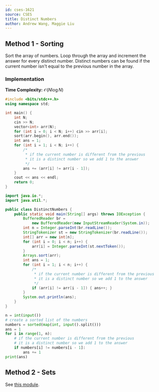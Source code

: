 ```yaml
---
id: cses-1621
source: CSES
title: Distinct Numbers
author: Andrew Wang, Maggie Liu
---
```


## Method 1 - Sorting

Sort the array of numbers. Loop through the array and increment the answer for
every distinct number. Distinct numbers can be found if the current number isn't
equal to the previous number in the array.

### Implementation

**Time Complexity:** $\mathcal{O}(N\log{N})$

<LanguageSection>

<CPPSection>

```cpp
#include <bits/stdc++.h>
using namespace std;

int main() {
	int N;
	cin >> N;
	vector<int> arr(N);
	for (int i = 0; i < N; i++) cin >> arr[i];
	sort(arr.begin(), arr.end());
	int ans = 1;
	for (int i = 1; i < N; i++) {
		/*
		 * if the current number is different from the previous
		 * it is a distinct number so we add 1 to the answer
		 */
		ans += (arr[i] != arr[i - 1]);
	}
	cout << ans << endl;
	return 0;
}
```

</CPPSection>

<JavaSection>

```java
import java.io.*;
import java.util.*;

public class DistinctNumbers {
	public static void main(String[] args) throws IOException {
		BufferedReader br =
		    new BufferedReader(new InputStreamReader(System.in));
		int n = Integer.parseInt(br.readLine());
		StringTokenizer st = new StringTokenizer(br.readLine());
		int[] arr = new int[n];
		for (int i = 0; i < n; i++) {
			arr[i] = Integer.parseInt(st.nextToken());
		}
		Arrays.sort(arr);
		int ans = 1;
		for (int i = 1; i < n; i++) {
			/*
			 * if the current number is different from the previous
			 * it is a distinct number so we add 1 to the answer
			 */
			if (arr[i] != arr[i - 1]) { ans++; }
		}
		System.out.println(ans);
	}
}
```

</JavaSection>

<PySection>

```py
n = int(input())
# create a sorted list of the numbers
numbers = sorted(map(int, input().split()))
ans = 1
for i in range(1, n):
	# if the current number is different from the previous
	# it is a distinct number so we add 1 to the answer
	if numbers[i] != numbers[i - 1]:
		ans += 1
print(ans)
```

</PySection>

</LanguageSection>

## Method 2 - Sets

See [this module](/bronze/intro-sets#solution---distinct-numbers).
